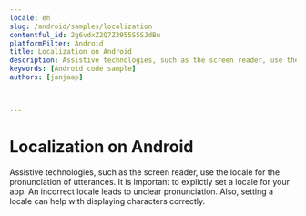 ```yaml
---
locale: en
slug: /android/samples/localization
contentful_id: 2g6vdxZ2Q7Z3955S5SJdBu
platformFilter: Android
title: Localization on Android
description: Assistive technologies, such as the screen reader, use the locale for the pronunciation of utterances.
keywords: [Android code sample]
authors: [janjaap]


	
---
```


# Localization on Android

Assistive technologies, such as the screen reader, use the locale for the pronunciation of utterances. It is important to explictly set a locale for your app. An incorrect locale leads to unclear pronunciation. Also, setting a locale can help with displaying characters correctly.

<CodeSample id="text-localization" locale="en" platform="android"/>